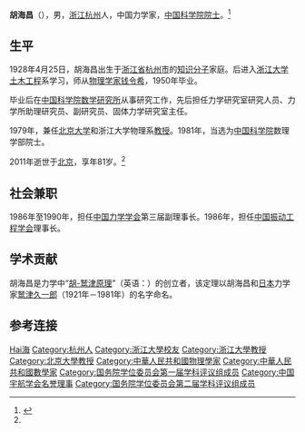 {{Infobox_Person
| name = 胡海昌
|image= 
|box_width= 
|occupation= 
| period = 
|birth_name=
| other_names =
| Sex =男
|birth_date= {{birth date|1928|4|25}}
|birth_place= {{ROC-1912}}[[浙江省|浙江省]][[杭州|杭州]]
|death_date= {{death date and age|2011|1|10|1928|4|25}}
|death_place= {{PRC}}[[北京市|北京市]]
| nationality ={{PRC}}
| residence =
| party =
| religion =
| spouse = 
| relatives = 
|education= 
| past = 
{{Infobox_People_CAS
|学部=数学物理学部
|专业=力学
|当选年=1981年
}}
| work =
|awards=
}}

'''胡海昌'''（{{bd|1928年|4月25日|2011年|2月21日|catIdx=Hu胡}}），男，[[浙江|浙江]][[杭州|杭州]]人，中国力学家，[[中国科学院院士|中国科学院院士]]。<ref name="胡海昌－科学网">{{cite web|url=http://news.sciencenet.cn/htmlnews/2011/2/244254.shtm|title=国际著名力学家胡海昌院士逝世 享年81岁|publisher=[[科学网|科学网]]|accessdate=2011-01-10|language=zh|archive-date=2020-10-31|archive-url=https://web.archive.org/web/20201031043624/http://news.sciencenet.cn/htmlnews/2011/2/244254.shtm|dead-url=no}}</ref>

== 生平 ==
1928年4月25日，胡海昌出生于[[浙江省|浙江省]][[杭州市|杭州市]]的[[知识分子|知识分子]]家庭。后进入[[浙江大学|浙江大学]][[土木工程|土木工程]]系学习，师从[[物理学家|物理学家]][[钱令希|钱令希]]，1950年毕业。

毕业后在[[中国科学院数学研究所|中国科学院数学研究所]]从事研究工作，先后担任力学研究室研究人员、力学所助理研究员、副研究员、固体力学研究室主任。

1979年，兼任[[北京大学|北京大学]]和浙江大学物理系[[教授|教授]]。1981年，当选为[[中国科学院|中国科学院]]数理学部院士。

2011年逝世于[[北京|北京]]，享年81岁。<ref name="胡海昌－科学网"/>

== 社会兼职 ==
1986年至1990年，担任[[中国力学学会|中国力学学会]]第三届副理事长。1986年，担任[[中国振动工程学会|中国振动工程学会]]理事长。

== 学术贡献 ==
胡海昌是力学中“[[胡-鹫津原理|胡-鹫津原理]]”（英语：{{link-en|Hu Washizu principle|Hu Washizu principle}}）的创立者，该定理以胡海昌和[[日本|日本]]力学家[[鹫津久一郎|鹫津久一郎]]（1921年－1981年）的名字命名。

== 参考连接 ==
{{reflist}}

{{中国科学院技术科学部院士}}
{{国务院学位委员会第一届学科评议组/理学}}
{{国务院学位委员会第二届学科评议组/工学}}
{{Navboxes
| title  = 胡海昌在[[中国宇航学会|中国宇航学会]]的职务
| list1  =
{{中国宇航学会第三届理事会}}
{{中国宇航学会第四届理事会}}
}}

{{Authority control}}

{{DEFAULTSORT:Hu胡}}
[[Category:胡姓|Hai海]]
[[Category:杭州人|Category:杭州人]]
[[Category:浙江大學校友|Category:浙江大學校友]]
[[Category:浙江大學教授|Category:浙江大學教授]]
[[Category:北京大學教授|Category:北京大學教授]]
[[Category:中華人民共和國物理學家|Category:中華人民共和國物理學家]]
[[Category:中華人民共和國數學家|Category:中華人民共和國數學家]]
[[Category:国务院学位委员会第一届学科评议组成员|Category:国务院学位委员会第一届学科评议组成员]]
[[Category:中国宇航学会名誉理事|Category:中国宇航学会名誉理事]]
[[Category:国务院学位委员会第二届学科评议组成员|Category:国务院学位委员会第二届学科评议组成员]]